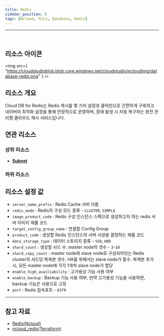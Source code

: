 ```yaml
---
title: Redis
sidebar_position: 0
tags: [Ncloud, 리소스, Database, Redis]
---
```


<hr />
<br />

## 리소스 아이콘

<img
    src={
        "https://cloudstudioblob.blob.core.windows.net/cloudstudio/ncloudImg/database-redis.png"
    }
/>

## 리소스 개요

Cloud DB for Redis는 Redis 캐시를 몇 가지 설정과 클릭만으로 간편하게 구축하고 네이버의 최적화 설정을 통해 안정적으로 운영하며, 장애 발생 시 자동 복구하는 완전 관리형 클라우드 캐시 서비스입니다. 

## 연관 리소스

### 상위 리소스

-   [**Subnet**](https://docs.cstudio.app/docs/resource/ncloud/Networking/Subnet)

### 하위 리소스



## 리소스 설정 값

-   `server_name_prefix` : Redis Cache 서버 이름
-   `redis_mode` : Redis의 구성 모드 종류 - `CLUSTER`, `SIMPLE`
-   `image_product_code` : Redis 구성 인스턴스 스펙으로 생성하고자 하는 redis 서버 이미지 제품 코드
-   `target_config_group_name` : 연결할 Config Group
-   `product_code` : 생성할 Redis 인스턴스의 서버 사양을 결정하는 제품 코드
-   `data_storage_type` : 데이터 스토리지 종류 - `SSD`, `HDD`
-   `shard_count` : 생성할 샤드 수. master node의 갯수 - `3~10`
-   `shard_copy_count` : master node와 slave node로 구성되어잇는 Redis cluster의 샤드당 복제본 갯수, HA를 위해서는 slave node가 필수. 복제본 추가 시, 모든 master node에 각각 1개씩 slave node가 할당
-   `enable_high_availiability` : 고가용성 기능 사용 여부
-   `enable_backup` : Backup 기능 사용 여부, 만약 고가용성 기능을 사용하면, backup 기능은 사용으로 고정
-   `port` : Redis 접속포트 - `6379`

    

---

## 참고 자료

-   [Redis(Ncloud)](https://www.ncloud.com/product/database/cloudDbRedis)
-   [ncloud_redis(Terraform)](https://registry.terraform.io/providers/NaverCloudPlatform/ncloud/latest/docs/resources/redis)

